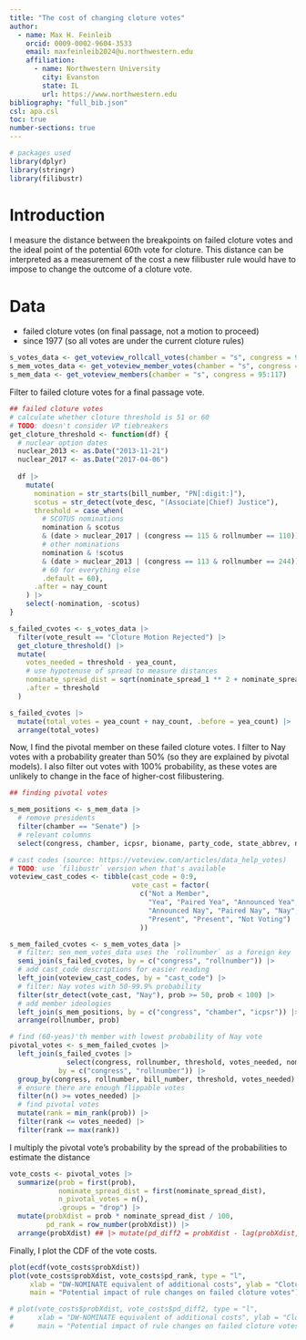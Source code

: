 ```yaml
---
title: "The cost of changing cloture votes"
author: 
  - name: Max H. Feinleib
    orcid: 0009-0002-9604-3533
    email: maxfeinleib2024@u.northwestern.edu
    affiliation:
      - name: Northwestern University
        city: Evanston
        state: IL
        url: https://www.northwestern.edu
bibliography: "full_bib.json"
csl: apa.csl
toc: true
number-sections: true
---
```


```r
# packages used
library(dplyr)
library(stringr)
library(filibustr)
```

# Introduction
I measure the distance between the breakpoints on failed cloture votes and the ideal point of the potential 60th vote for cloture. This distance can be interpreted as a measurement of the cost a new filibuster rule would have to impose to change the outcome of a cloture vote.

# Data
* failed cloture votes (on final passage, not a motion to proceed)
* since 1977 (so all votes are under the current cloture rules)

```r
s_votes_data <- get_voteview_rollcall_votes(chamber = "s", congress = 95:117)
s_mem_votes_data <- get_voteview_member_votes(chamber = "s", congress = 95:117)
s_mem_data <- get_voteview_members(chamber = "s", congress = 95:117)
```

Filter to failed cloture votes for a final passage vote.
```r
## failed cloture votes
# calculate whether cloture threshold is 51 or 60
# TODO: doesn't consider VP tiebreakers
get_cloture_threshold <- function(df) {
  # nuclear option dates
  nuclear_2013 <- as.Date("2013-11-21")
  nuclear_2017 <- as.Date("2017-04-06")
  
  df |> 
    mutate(
      nomination = str_starts(bill_number, "PN[:digit:]"),
      scotus = str_detect(vote_desc, "(Associate|Chief) Justice"),
      threshold = case_when(
        # SCOTUS nominations
        nomination & scotus
        & (date > nuclear_2017 | (congress == 115 & rollnumber == 110)) ~ 51,
        # other nominations
        nomination & !scotus 
        & (date > nuclear_2013 | (congress == 113 & rollnumber == 244)) ~ 51,
        # 60 for everything else
        .default = 60),
      .after = nay_count
    ) |> 
    select(-nomination, -scotus)
}

s_failed_cvotes <- s_votes_data |> 
  filter(vote_result == "Cloture Motion Rejected") |> 
  get_cloture_threshold() |> 
  mutate(
    votes_needed = threshold - yea_count,
    # use hypotenuse of spread to measure distances
    nominate_spread_dist = sqrt(nominate_spread_1 ** 2 + nominate_spread_2 ** 2),
    .after = threshold
  )

s_failed_cvotes |> 
  mutate(total_votes = yea_count + nay_count, .before = yea_count) |> 
  arrange(total_votes)
```

Now, I find the pivotal member on these failed cloture votes. I filter to Nay votes with a probability greater than 50% (so they are explained by pivotal models). I also filter out votes with 100% probability, as these votes are unlikely to change in the face of higher-cost filibustering.
```r
## finding pivotal votes

s_mem_positions <- s_mem_data |> 
  # remove presidents
  filter(chamber == "Senate") |> 
  # relevant columns
  select(congress, chamber, icpsr, bioname, party_code, state_abbrev, nominate_dim1, nominate_dim2)

# cast codes (source: https://voteview.com/articles/data_help_votes)
# TODO: use `filibustr` version when that's available
voteview_cast_codes <- tibble(cast_code = 0:9,
                              vote_cast = factor(
                                c("Not a Member", 
                                  "Yea", "Paired Yea", "Announced Yea", 
                                  "Announced Nay", "Paired Nay", "Nay",
                                  "Present", "Present", "Not Voting")
                                ))

s_mem_failed_cvotes <- s_mem_votes_data |> 
  # filter: sen_mem_votes_data uses the `rollnumber` as a foreign key
  semi_join(s_failed_cvotes, by = c("congress", "rollnumber")) |> 
  # add cast_code descriptions for easier reading
  left_join(voteview_cast_codes, by = "cast_code") |> 
  # filter: Nay votes with 50-99.9% probability
  filter(str_detect(vote_cast, "Nay"), prob >= 50, prob < 100) |> 
  # add member ideologies
  left_join(s_mem_positions, by = c("congress", "chamber", "icpsr")) |> 
  arrange(rollnumber, prob)

# find (60-yeas)'th member with lowest probability of Nay vote
pivotal_votes <- s_mem_failed_cvotes |> 
  left_join(s_failed_cvotes |> 
              select(congress, rollnumber, threshold, votes_needed, nominate_spread_dist, bill_number),
            by = c("congress", "rollnumber")) |> 
  group_by(congress, rollnumber, bill_number, threshold, votes_needed) |> 
  # ensure there are enough flippable votes
  filter(n() >= votes_needed) |> 
  # find pivotal votes
  mutate(rank = min_rank(prob)) |> 
  filter(rank <= votes_needed) |> 
  filter(rank == max(rank))
```

I multiply the pivotal vote's probability by the spread of the probabilities to estimate the distance
```r
vote_costs <- pivotal_votes |> 
  summarize(prob = first(prob),
            nominate_spread_dist = first(nominate_spread_dist),
            n_pivotal_votes = n(), 
            .groups = "drop") |> 
  mutate(probXdist = prob * nominate_spread_dist / 100,
         pd_rank = row_number(probXdist)) |> 
  arrange(probXdist) ## |> mutate(pd_diff2 = probXdist - lag(probXdist, n = 2L))
```

Finally, I plot the CDF of the vote costs.
```r
plot(ecdf(vote_costs$probXdist))
plot(vote_costs$probXdist, vote_costs$pd_rank, type = "l",
     xlab = "DW-NOMINATE equivalent of additional costs", ylab = "Cloture votes flipped",
     main = "Potential impact of rule changes on failed cloture votes")

# plot(vote_costs$probXdist, vote_costs$pd_diff2, type = "l",
#      xlab = "DW-NOMINATE equivalent of additional costs", ylab = "Cloture votes flipped",
#      main = "Potential impact of rule changes on failed cloture votes")
```

